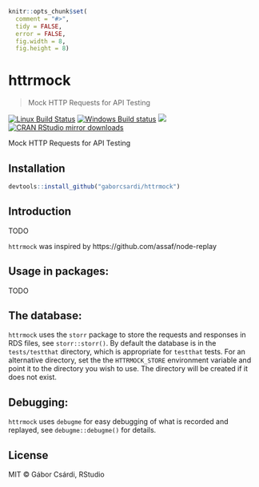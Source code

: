 
```r
knitr::opts_chunk$set(
  comment = "#>",
  tidy = FALSE,
  error = FALSE,
  fig.width = 8,
  fig.height = 8)
```

# httrmock

> Mock HTTP Requests for API Testing

[![Linux Build Status](https://travis-ci.org/gaborcsardi/httrmock.svg?branch=master)](https://travis-ci.org/gaborcsardi/httrmock)
[![Windows Build status](https://ci.appveyor.com/api/projects/status/github/gaborcsardi/httrmock?svg=true)](https://ci.appveyor.com/project/gaborcsardi/httrmock)
[![](http://www.r-pkg.org/badges/version/httrmock)](http://www.r-pkg.org/pkg/httrmock)
[![CRAN RStudio mirror downloads](http://cranlogs.r-pkg.org/badges/httrmock)](http://www.r-pkg.org/pkg/httrmock)


Mock HTTP Requests for API Testing

## Installation

```r
devtools::install_github("gaborcsardi/httrmock")
```

## Introduction

TODO

`httrmock` was inspired by https://github.com/assaf/node-replay

## Usage in packages:

TODO

## The database:

`httrmock` uses the `storr` package to store the requests and responses
in RDS files, see `storr::storr()`. By default the database is in the
`tests/testthat` directory, which is appropriate for `testthat` tests.
For an alternative directory, set the the `HTTRMOCK_STORE` environment
variable and point it to the directory you wish to use. The directory
will be created if it does not exist.

## Debugging:

`httrmock` uses `debugme` for easy debugging of what is recorded and
replayed, see `debugme::debugme()` for details.

## License

MIT © Gábor Csárdi, RStudio
